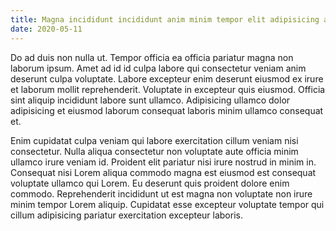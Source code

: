 ```yaml
---
title: Magna incididunt incididunt anim minim tempor elit adipisicing adipisicing esse anim.
date: 2020-05-11
---
```


Do ad duis non nulla ut. Tempor officia ea officia pariatur magna non laborum ipsum. Amet ad id id culpa labore qui consectetur veniam anim deserunt culpa voluptate. Labore excepteur enim deserunt eiusmod ex irure et laborum mollit reprehenderit. Voluptate in excepteur quis eiusmod. Officia sint aliquip incididunt labore sunt ullamco. Adipisicing ullamco dolor adipisicing et eiusmod laborum consequat laboris minim ullamco consequat et.

Enim cupidatat culpa veniam qui labore exercitation cillum veniam nisi consectetur. Nulla aliqua consectetur non voluptate aute officia minim ullamco irure veniam id. Proident elit pariatur nisi irure nostrud in minim in. Consequat nisi Lorem aliqua commodo magna est eiusmod est consequat voluptate ullamco qui Lorem. Eu deserunt quis proident dolore enim commodo. Reprehenderit incididunt ut est magna non voluptate non irure minim tempor Lorem aliquip. Cupidatat esse excepteur voluptate tempor qui cillum adipisicing pariatur exercitation excepteur laboris.